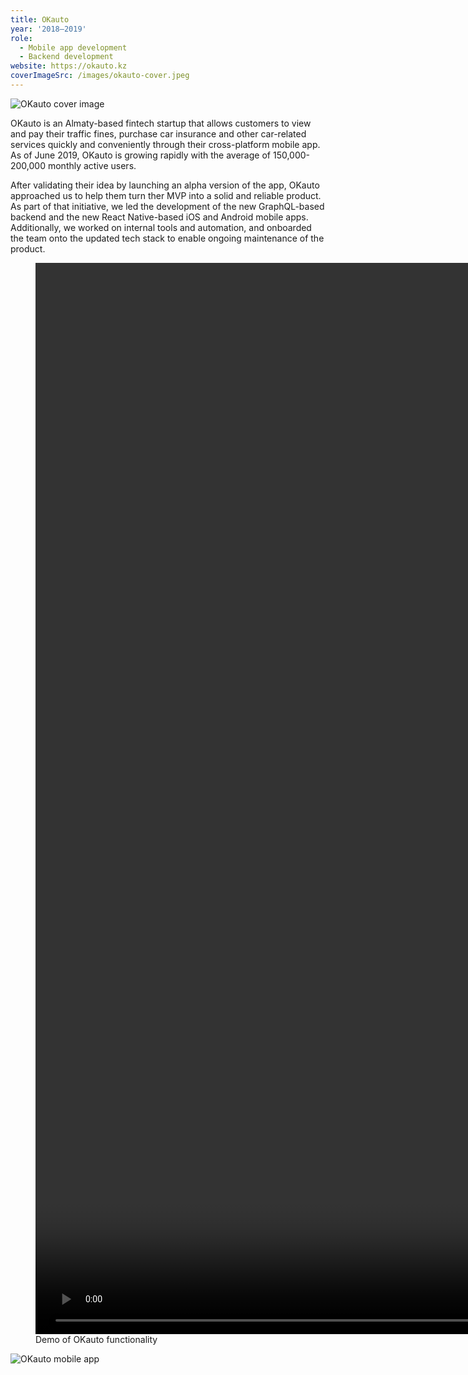 ```yaml
---
title: OKauto
year: '2018–2019'
role:
  - Mobile app development
  - Backend development
website: https://okauto.kz
coverImageSrc: /images/okauto-cover.jpeg
---
```


![OKauto cover image](/images/okauto-cover.jpeg 'title=')

OKauto is an Almaty-based fintech startup that allows customers to view and pay their traffic fines, purchase car insurance and other car-related services quickly and conveniently through their cross-platform mobile app. As of June 2019, OKauto is growing rapidly with the average of 150,000-200,000 monthly active users.

After validating their idea by launching an alpha version of the app, OKauto approached us to help them turn ther MVP into a solid and reliable product. As part of that initiative, we led the development of the new GraphQL-based backend and the new React Native-based iOS and Android mobile apps. Additionally, we worked on internal tools and automation, and onboarded the team onto the updated tech stack to enable ongoing maintenance of the product.

<figure>
  <video autoPlay loop muted playsInline width="2318" height="1714">
    <source src="/videos/okauto-demo.webm" type="video/webm" />
    <source src="/videos/okauto-demo.mp4" type="video/mp4" />
  </video>
  <figcaption>Demo of OKauto functionality</figcaption>
</figure>

![OKauto mobile app](/images/okauto-showcase.jpeg)
